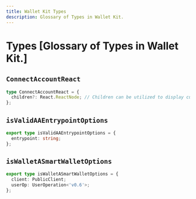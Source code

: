 ```yaml
---
title: Wallet Kit Types
description: Glossary of Types in Wallet Kit.
---
```


# Types [Glossary of Types in Wallet Kit.]

## `ConnectAccountReact`

```ts
type ConnectAccountReact = {
  children?: React.ReactNode; // Children can be utilized to display customized content when the wallet is connected
};
```

## `isValidAAEntrypointOptions`

```ts
export type isValidAAEntrypointOptions = {
  entrypoint: string;
};
```

## `isWalletASmartWalletOptions`

```ts
export type isWalletASmartWalletOptions = {
  client: PublicClient;
  userOp: UserOperation<'v0.6'>;
};
```
